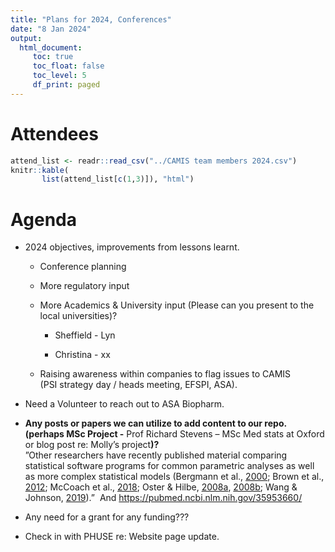 ```yaml
---
title: "Plans for 2024, Conferences"
date: "8 Jan 2024"
output:
  html_document: 
     toc: true
     toc_float: false
     toc_level: 5
     df_print: paged
---
```


# Attendees

```r
attend_list <- readr::read_csv("../CAMIS team members 2024.csv")
knitr::kable(
       list(attend_list[c(1,3)]), "html")
```

# Agenda 

-   2024 objectives, improvements from lessons learnt.

    -   Conference planning

    -   More regulatory input

    -   More Academics & University input (Please can you present to the local universities)?

        -   Sheffield - Lyn

        -   Christina - xx

    -   Raising awareness within companies to flag issues to CAMIS\
        (PSI strategy day / heads meeting, EFSPI, ASA).

-   Need a Volunteer to reach out to ASA Biopharm.

-   **Any posts or papers we can utilize to add content to our repo. (perhaps MSc Project -** Prof Richard Stevens -- MSc Med stats at Oxford or blog post re: Molly's project**)?\
    **"Other researchers have recently published material comparing statistical software programs for common parametric analyses as well as more complex statistical models (Bergmann et al., [2000](https://link.springer.com/article/10.3758/s13428-022-01932-2#ref-CR5 "https://link.springer.com/article/10.3758/s13428-022-01932-2#ref-cr5"); Brown et al., [2012](https://link.springer.com/article/10.3758/s13428-022-01932-2#ref-CR10 "https://link.springer.com/article/10.3758/s13428-022-01932-2#ref-cr10"); McCoach et al., [2018](https://link.springer.com/article/10.3758/s13428-022-01932-2#ref-CR43 "https://link.springer.com/article/10.3758/s13428-022-01932-2#ref-cr43"); Oster & Hilbe, [2008a](https://link.springer.com/article/10.3758/s13428-022-01932-2#ref-CR55 "https://link.springer.com/article/10.3758/s13428-022-01932-2#ref-cr55"), [2008b](https://link.springer.com/article/10.3758/s13428-022-01932-2#ref-CR56 "https://link.springer.com/article/10.3758/s13428-022-01932-2#ref-cr56"); Wang & Johnson, [2019](https://link.springer.com/article/10.3758/s13428-022-01932-2#ref-CR68 "https://link.springer.com/article/10.3758/s13428-022-01932-2#ref-cr68"))."  And <https://pubmed.ncbi.nlm.nih.gov/35953660/>

-   Any need for a grant for any funding???

-   Check in with PHUSE re: Website page update.
